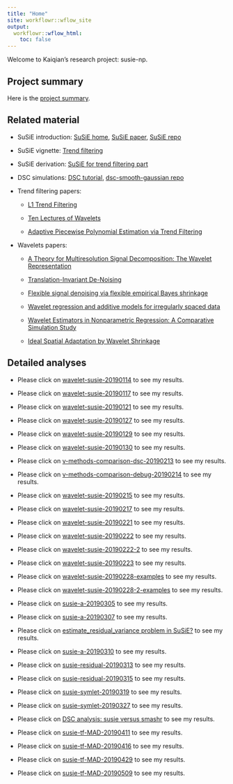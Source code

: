 ```yaml
---
title: "Home"
site: workflowr::wflow_site
output:
  workflowr::wflow_html:
    toc: false
---
```


Welcome to Kaiqian's research project: susie-np.

## Project summary

Here is the [project summary](susie-np-summary-20190422.html). 

## Related material

* SuSiE introduction: [SuSiE home](https://stephenslab.github.io/susieR/), [SuSiE paper](https://www.biorxiv.org/content/10.1101/501114v1), [SuSiE repo](https://github.com/stephenslab/susieR)

* SuSiE vignette: [Trend filtering](https://stephenslab.github.io/susieR/articles/trend_filtering.html)

* SuSiE derivation: [SuSiE for trend filtering part](https://www.overleaf.com/read/szdbkckdcbqq)

* DSC simulations: [DSC tutorial](https://stephenslab.github.io/dsc-wiki/overview), [dsc-smooth-gaussian repo](https://github.com/stephenslab/dsc-smooth-gaussian)

* Trend filtering papers:

    + [L1 Trend Filtering](https://web.stanford.edu/~boyd/papers/pdf/l1_trend_filter.pdf)
  
    + [Ten Lectures of Wavelets](https://jqichina.files.wordpress.com/2012/02/ten-lectures-of-waveletsefbc88e5b08fe6b3a2e58d81e8aeb2efbc891.pdf)
  
    + [Adaptive Piecewise Polynomial Estimation via Trend Filtering](http://www.stat.cmu.edu/~ryantibs/papers/trendfilter.pdf)

* Wavelets papers:

    + [A Theory for Multiresolution Signal Decomposition:
The Wavelet Representation ](https://www.di.ens.fr/~mallat/papiers/MallatTheory89.pdf)

    + [Translation-Invariant De-Noising](https://web.stanford.edu/dept/statistics/cgi-bin/donoho/wp-content/uploads/2018/08/TIDeNoise.pdf)
  
    + [Flexible signal denoising via flexible empirical Bayes shrinkage](https://arxiv.org/abs/1605.07787)
  
    + [Wavelet regression and additive models for
irregularly spaced data](https://papers.nips.cc/paper/8112-wavelet-regression-and-additive-models-for-irregularly-spaced-data.pdf)

    + [Wavelet Estimators in Nonparametric Regression: A
Comparative Simulation Study](http://www.mas.ucy.ac.cy/~fanis/Papers/jssv06i06.pdf)

    + [Ideal Spatial Adaptation by Wavelet Shrinkage](http://statweb.stanford.edu/~imj/WEBLIST/1994/isaws.pdf)

## Detailed analyses 

* Please click on [wavelet-susie-20190114](UDWT.html) to see my results.

* Please click on [wavelet-susie-20190117](wavelet-susie-20190117.html) to see my results.

* Please click on [wavelet-susie-20190121](wavelet-susie-20190121.html) to see my results.

* Please click on [wavelet-susie-20190127](wavelet-susie-20190127.html) to see my results.

* Please click on [wavelet-susie-20190129](wavelet-susie-20190129.html) to see my results.

* Please click on [wavelet-susie-20190130](wavelet-susie-20190130.html) to see my results.

* Please click on [v-methods-comparison-dsc-20190213](v_methods_comparison_dsc_20190213.html) to see my results.

* Please click on [v-methods-comparison-debug-20190214](v_methods_comparison_debug_20190214.html) to see my results.

* Please click on [wavelet-susie-20190215](wavelet-susie-20190215.html) to see my results.

* Please click on [wavelet-susie-20190217](wavelet-susie-20190217.html) to see my results.

* Please click on [wavelet-susie-20190221](wavelet-susie-20190221.html) to see my results.

* Please click on [wavelet-susie-20190222](wavelet-susie-20190222.html) to see my results.

* Please click on [wavelet-susie-20190222-2](wavelet-susie-20190222-2.html) to see my results.

* Please click on [wavelet-susie-20190223](wavelet-susie-20190223.html) to see my results.

* Please click on [wavelet-susie-20190228-examples](wavelet-susie-20190228.html) to see my results.

* Please click on [wavelet-susie-20190228-2-examples](wavelet-susie-20190228-2.html) to see my results.

* Please click on [susie-a-20190305](susie-a-20190305.html) to see my results.

* Please click on [susie-a-20190307](susie-a-20190307.html) to see my results.

* Please click on [estimate_residual_variance problem in SuSiE?](susie-a-20190309.html) to see my results.

* Please click on [susie-a-20190310](susie-a-20190310.html) to see my results.

* Please click on [susie-residual-20190313](susie-residual-20190313.html) to see my results.

* Please click on [susie-residual-20190315](susie-residual-20190315.html) to see my results.

* Please click on [susie-symlet-20190319](susie-symlet-20190319.html) to see my results.

* Please click on [susie-symlet-20190327](susie-symlet-20190327.html) to see my results.

* Please click on [DSC analysis: susie versus smashr](dsc-susie-smashr-20190403.html) to see my results.

* Please click on [susie-tf-MAD-20190411](susie-tf-MAD-20190411.html) to see my results.

* Please click on [susie-tf-MAD-20190416](susie-tf-MAD-20190416.html) to see my results.

* Please click on [susie-tf-MAD-20190429](susie-tf-MAD-20190429.html) to see my results.

* Please click on [susie-tf-MAD-20190509](susie-tf-MAD-20190509.html) to see my results.



